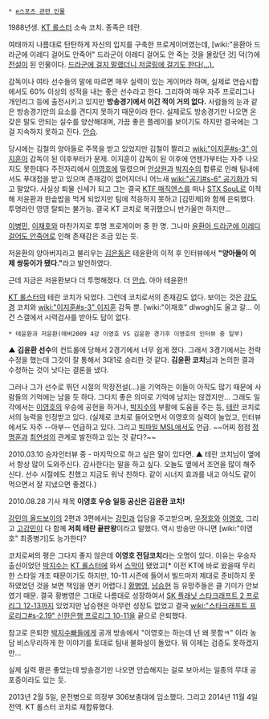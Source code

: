  * [[e스포츠 관련 인물]]

1988년생. [[KT 롤스터]] 소속 코치. 종족은 테란.

여태까지 나름대로 탄탄하게 자신의 입지를 구축한 프로게이머였는데, [wiki:"윤환아 드라군에 이레디 걸어도 안죽어" 드라군이 이레디 걸어도 안 죽는 것을 몰랐던 것] 덕(?)에 [[전설]]이 된 인물이다. [http://blog.naver.com/changhan1110/140203573542 드라군에 걸지 말랬더니 저글링에 걸기도 한다(...).]

감독이나 여타 선수들의 말에 따르면 매우 실력이 있는 게이머라 하며, 실제로 연습시합에서도 60% 이상의 성적을 내는 좋은 선수라고 한다. 그리하여 매우 자주 프로리그나 개인리그 등에 출전시키고 있지만 '''방송경기에서 이긴 적이 거의 없다.''' 사람들의 눈과 같은 방송경기만의 요소를 견디지 못하기 때문이라 한다. 실제로도 방송경기만 나오면 온갖은 말도 안되는 실수를 양산해대며, 가끔 좋은 플레이를 보이기도 하지만 결국에는 그걸 지속하지 못하고 진다. [[안습]].

당시에는 김철의 양아들로 주목을 받고 있었지만 김철이 짤리고 [[wiki:"이지훈#s-3" 이지훈]]이 감독이 된 이후부터가 문제. 이지훈이 감독이 된 이후에 언젠가부터는 자주 나오지도 못한데다 주전자리에서 [[이영호]]에 밀렸으며 [[안상원]]과 [[박지수]]의 합류로 인해 팀내에서도 푸대접을 받고 있으며 존재감이 없어지더니 어느새 [[wiki:"공기#s-6" 공기]]화가 되고 말았다. 사실상 퇴물 신세가 되고 그는 결국 [[KTF 매직엔스]]를 떠나 [[STX SouL]]로 이적해 저윤환과 한솥밥을 먹게 되었지만 팀에 적응하지 못하고 [김민제]와 함께 은퇴했다. 투명라인 영영 탈퇴는 불가능. 결국 KT 코치로 복귀했으니 반가울만 하지만...

[[이병민]], [[이재호]]와 마찬가지로 투명 프로게이머 중 한 명. 그나마 [[윤환아 드라군에 이레디 걸어도 안죽어]]로 인해 존재감은 조금 있는 듯. 

저윤환의 양아버지라고 불리우는 [[김은동]]은 테윤환의 이적 후 인터뷰에서 '''"양아들이 이제 쌍둥이가 됐다."'''라고 발언하였다.

근데 지금은 저윤환보다 더 투명해졌다. 더 [[안습]]. 아아 테윤환!!

[[KT 롤스터]]의 테란 코치가 되었다. 그런데 코치로서의 존재감도 없다. 보이는 것은 [[강도경]] 코치와 [[wiki:"이지훈#s-3" 이지훈]] 감독 뿐. [wiki:"이재호" dlwogh]도 울고 갈... 이건 스갤에서 시력검사를 받아도 답이 없다.

 * 테윤환과 저윤환(에버2009 4강 이영호 VS 김윤환 경기후 이영호의 인터뷰 중 일부)
▲ '''김윤환 선수'''의 컨트롤에 당해서 2경기에서 너무 쉽게 졌다. 그래서 3경기에서는 전략 수정을 했는데 그것이 잘 통해서 3대1로 승리한 것 같다. '''김윤환 코치'''님과 논의한 결과 수정하는 것이 낫다는 결론을 냈다.

그러나 그가 선수로 뛰던 시절의 막장전설(…)을 기억하는 이들이 아직도 많기 때문에 사람들의 기억에는 남을 듯 하다. 그다지 좋은 의미로 기억에 남지는 않겠지만... 그래도 일각에서는 [[이영호]]의 우승에 공헌을 하거나, [[박지수]]의 부활에 도움을 주는 등, [[테란]] 코치로서의 능력을 인정받고 있다. (실제로 코치로 들어오면서 이영호의 실력이 늘었고, 인터뷰에서도 자주 --아부-- 언급하고 있다. 그리고 [[빅파일 MSL]]에서도 언급. ~~어찌 점점 [[정명훈]]과 [[최연성]]의 관계로 발전하고 있는 것 같다?~~

2010.03.10 승자인터뷰 중
- 마지막으로 하고 싶은 말이 있다면.
▲ 테란 코치님이 옆에서 항상 많이 도와주신다. 감사한다는 말을 하고 싶다. 오늘도 옆에서 조언을 많이 해주신다. 선수 시절에도 친했고 지금도 워낙 친하다. 같이 시너지 효과를 내고 야식도 같이 먹으면서 잘 지냈으면 좋겠다.)

2010.08.28 기사 제목 '''이영호 우승 일등 공신은 김윤환 코치!'''

[[강민의 올드보이]]의 2편과 3편에서는 [[강민]]과 입담을 주고받으며, [[우정호]]와 [[이영호]], 그리고 [[고강민]]이 다 함께 '''저희 테란 끝판왕'''이라고 말했다. 역시 방송만 아니면 [wiki:"이영호" 최종병기]도 능가한다?

코치로써의 평은 그다지 좋지 않은데 '''이영호 전담코치'''라는 오명이 있다.
이유는 우승자 출신이었던 [[박지수]]는 [[KT 롤스터]]에 와서 [[스막]]이 됐었고[* 이전 KT에 바로 왔을때 무리한 스타일 개조 때문이기도 하지만, 10-11 시즌에 들어서 빌드마저 제대로 준비하지 못하였었던 것을 보면 책임을 면키 어렵다.] [[황병영]], [[남승현]] 등 유망주들은 클 기미가 안보였기 때문. 결국 황병영은 그대로 나름대로 성장하여서 [[SK 플래닛 스타크래프트 2 프로리그 12-13]]까지 있었지만 남승현은 아무런 성장도 없었고 결국 [[wiki:"스타크래프트 프로리그#s-2.19" 신한은행 프로리그 10-11]]을 끝으로 은퇴했다.

참고로 은퇴한 [[박지수]]빠들에게 공개 방송에서 "이영호는 하는데 넌 왜 못함ㅋ" 이라 농담 비스무리하게 한 이야기를 토대로 팀내 불화설이 돌았다. 뭐 이제는 검증도 못하겠지만...

실제 실력 평은 좋았는데 방송경기만 나오면 안습해지는 걸로 보아서는 일종의 무대 공포증이라도 있는 듯.

2013년 2월 5일, 운전병으로 의정부 306보충대에 입소했다. 그리고 2014년 11월 4일 전역. KT 롤스터 코치로 재합류했다.

